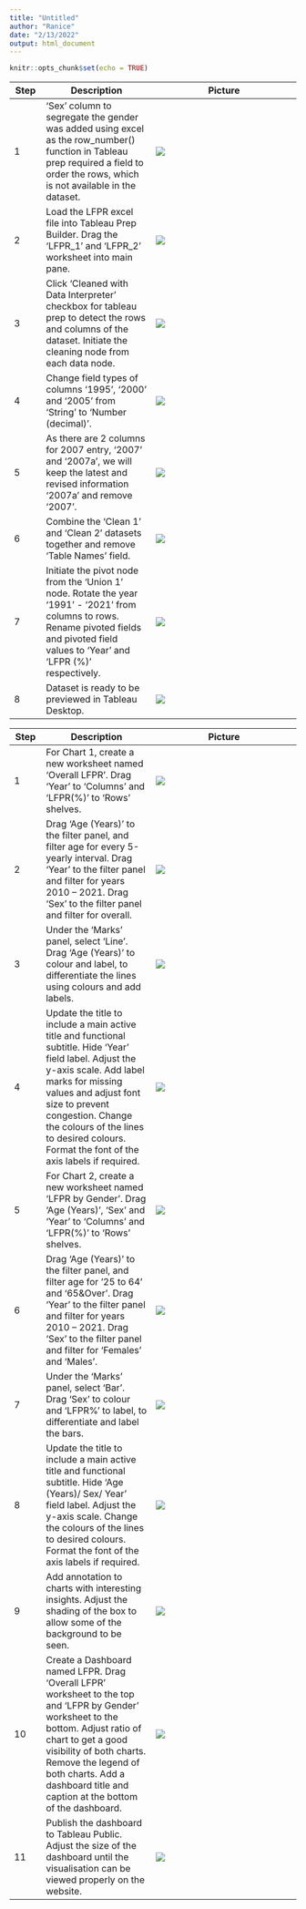 ```yaml
---
title: "Untitled"
author: "Ranice"
date: "2/13/2022"
output: html_document
---
```


```r
knitr::opts_chunk$set(echo = TRUE)
```



Step | Description | Picture
--- | ----------| -------------
1 | ‘Sex’ column to segregate the gender was added using excel as the row_number() function in Tableau prep required a field to order the rows, which is not available in the dataset.| ![](dp1.png)
2 | Load the LFPR excel file into Tableau Prep Builder. Drag the ‘LFPR_1’ and ‘LFPR_2’ worksheet into main pane.| ![](dp2.png)
3 | Click ‘Cleaned with Data Interpreter’ checkbox for tableau prep to detect the rows and columns of the dataset. Initiate the cleaning node from each data node.| ![](dp3.png)
4 | Change field types of columns ‘1995’, ‘2000’ and ‘2005’ from ‘String’ to ‘Number (decimal)’.| ![](dp4.png)
5 | As there are 2 columns for 2007 entry, ‘2007’ and ‘2007a’, we will keep the latest and revised information ‘2007a’ and remove ‘2007’.| ![](dp5.png)
6 | Combine the ‘Clean 1’ and ‘Clean 2’ datasets together and remove ‘Table Names’ field. | ![](dp6.png)
7 | Initiate the pivot node from the ‘Union 1’ node. Rotate the year ‘1991’ - ‘2021’ from columns to rows. Rename pivoted fields and pivoted field values to ‘Year’ and ‘LFPR (%)’ respectively.| ![](dp7.png)
8 | Dataset is ready to be previewed in Tableau Desktop.| ![](dp8.png)



Step | Description | Picture
--- | ----------| -------------
1 | For Chart 1, create a new worksheet named ‘Overall LFPR’. Drag ‘Year’ to ‘Columns’ and ‘LFPR(%)’ to ‘Rows’ shelves.| ![](vp1.png)
2 | Drag ‘Age (Years)’ to the filter panel, and filter age for every 5-yearly interval. Drag ‘Year’ to the filter panel and filter for years 2010 – 2021. Drag ‘Sex’ to the filter panel and filter for overall.| ![](vp2.png)
3 | Under the ‘Marks’ panel, select ‘Line’. Drag ‘Age (Years)’ to colour and label, to differentiate the lines using colours and add labels.| ![](vp3.png)
4 | Update the title to include a main active title and functional subtitle. Hide ‘Year’ field label. Adjust the y-axis scale. Add label marks for missing values and adjust font size to prevent congestion. Change the colours of the lines to desired colours. Format the font of the axis labels if required.| ![](vp4.png)
5 | For Chart 2, create a new worksheet named ‘LFPR by Gender’. Drag ‘Age (Years)’, ‘Sex’ and ‘Year’ to ‘Columns’ and ‘LFPR(%)’ to ‘Rows’ shelves.| ![](vp5.png)
6 | Drag ‘Age (Years)’ to the filter panel, and filter age for ’25 to 64’ and ‘65&Over’. Drag ‘Year’ to the filter panel and filter for years 2010 – 2021. Drag ‘Sex’ to the filter panel and filter for ‘Females’ and ‘Males’.| ![](vp6.png)
7 | Under the ‘Marks’ panel, select ‘Bar’. Drag ‘Sex’ to colour and ‘LFPR%’ to label, to differentiate and label the bars.| ![](vp7.png)
8 | Update the title to include a main active title and functional subtitle. Hide ‘Age (Years)/ Sex/ Year’ field label. Adjust the y-axis scale. Change the colours of the lines to desired colours. Format the font of the axis labels if required.| ![](vp8.png)
9 | Add annotation to charts with interesting insights. Adjust the shading of the box to allow some of the background to be seen.| ![](vp9.png)
10 | Create a Dashboard named LFPR. Drag ‘Overall LFPR’ worksheet to the top and ‘LFPR by Gender’ worksheet to the bottom. Adjust ratio of chart to get a good visibility of both charts. Remove the legend of both charts. Add a dashboard title and caption at the bottom of the dashboard.| ![](vp10.png)
11 | Publish the dashboard to Tableau Public. Adjust the size of the dashboard until the visualisation can be viewed properly on the website.| ![](vp11.png)


<style>
.column-left{
  float: left;
  width: 33%;
  text-align: left;
}
.column-center{
  display: inline-block;
  width: 33%;
  text-align: center;
}
.column-right{
  float: right;
  width: 33%;
  text-align: right;
}
</style>



<div class="column-left">

 
</div>
<div class="column-center">


</div>
<div class="column-right">


</div>